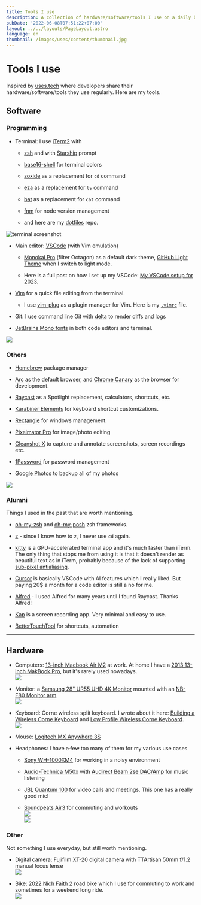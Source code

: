 ```yaml
---
title: Tools I use
description: A collection of hardware/software/tools I use on a daily basis.
pubDate: '2022-06-08T07:51:22+07:00'
layout: ../../layouts/PageLayout.astro
language: en
thumbnail: /images/uses/content/thumbnail.jpg
---
```

# Tools I use

Inspired by [uses.tech](https://uses.tech) where developers share their hardware/software/tools they use regularly. Here are my tools.

## Software

### Programming

* Terminal: I use [iTerm2](https://www.iterm2.com/version3.html) with

  * [zsh](https://www.zsh.org/) and with [Starship](https://starship.rs/) prompt

  * [base16-shell](https://github.com/chriskempson/base16-shell) for terminal colors

  * [zoxide](https://github.com/ajeetdsouza/zoxide) as a replacement for `cd` command

  * [eza](https://github.com/eza-community/eza) as a replacement for `ls` command

  * [bat](https://github.com/sharkdp/bat) as a replacement for `cat` command

  * [fnm](https://github.com/Schniz/fnm) for node version management

  * and here are my [dotfiles](https://github.com/armno/dotfiles) repo.

![terminal screenshot](../../pages/uses/content/terminal.jpg)

* Main editor: [VSCode](https://code.visualstudio.com/) (with Vim emulation)

  * [Monokai Pro](https://monokai.pro/) (filter Octagon) as a default dark theme, [GitHub Light Theme](https://github.com/yunlingz/vscode-theme-github-light) when I switch to light mode.

  * Here is a full post on how I set up my VSCode: [My VSCode setup for 2023](https://armno.in.th/blog/vscode-setup-2023/).

* [Vim](https://www.vim.org/) for a quick file editing from the terminal.&#x20;

  * I use [vim-plug](https://github.com/junegunn/vim-plug) as a plugin manager for Vim. Here is my [`.vimrc`](https://github.com/armno/dotfiles/blob/master/.vimrc) file.&#x20;

* Git: I use command line Git with [delta](https://github.com/dandavison/delta) to render diffs and logs

* [JetBrains Mono fonts](https://www.jetbrains.com/lp/mono/) in both code editors and terminal.

![](../../pages/uses/content/vscode.jpg)

### Others

* [Homebrew](https://brew.sh/) package manager

* [Arc](https://arc.net/) as the default browser, and [Chrome Canary](https://www.google.com/chrome/canary/) as the browser for development.

* [Raycast](https://www.raycast.com/) as a Spotlight replacement, calculators, shortcuts, etc.

* [Karabiner Elements](https://karabiner-elements.pqrs.org/) for keyboard shortcut customizations.

* [Rectangle](https://rectangleapp.com/) for windows management.

* [Pixelmator Pro](https://www.pixelmator.com/pro/) for image/photo editing

* [Cleanshot X](https://cleanshot.com/) to capture and annotate screenshots, screen recordings etc.

* [1Password](https://1password.com/) for password management

* [Google Photos](https://www.google.com/photos/about/) to backup all of my photos

![](../../pages/uses/content/dock.jpg)

### Alumni

Things I used in the past that are worth mentioning.

* [oh-my-zsh](https://ohmyz.sh/) and [oh-my-posh](https://ohmyposh.dev/) zsh frameworks.

* [z](https://github.com/rupa/z) - since I know how to `z`, I never use `cd` again.

* [kitty](https://sw.kovidgoyal.net/kitty/) is a GPU-accelerated terminal app and it's much faster than iTerm. The only thing that stops me from using it is that it doesn't render as beautiful text as in iTerm, probably because of the lack of supporting [sub-pixel antialiasing](https://github.com/kovidgoyal/kitty/issues/214).

* [Cursor](https://cursor.sh/) is basically VSCode with AI features which I really liked. But paying 20$ a month for a code editor is still a no for me.

* [Alfred](https://www.alfredapp.com/) - I used Alfred for many years until I found Raycast. Thanks Alfred!

* [Kap](https://getkap.co/) is a screen recording app. Very minimal and easy to use.

* [BetterTouchTool](https://folivora.ai/) for shortcuts, automation

---

## Hardware

* Computers: [13-inch Macbook Air M2](https://support.apple.com/en-us/111867) at work. At home I have a [2013 13-inch MakBook Pro](https://support.apple.com/kb/sp691?locale=th_TH), but it's rarely used nowadays.\
  ![](../../pages/uses/content/macbook-air-m2.jpg)

* Monitor: a [Samsung 28" UR55 UHD 4K Monitor](https://www.samsung.com/th/business/monitors/ur55/lu28r550uqexxt/) mounted with an [NB-F80 Monitor arm](https://www.google.com/search?q=nb-f80+monitor+arm).\
  ![](../../pages/uses/content/monitor.jpg)

* Keyboard: Corne wireless split keyboard. I wrote about it here: [Building a Wireless Corne Keyboard](https://armno.in.th/blog/building-a-wireless-corne-keyboard/) and [Low Profile Wireless Corne Keyboard](https://armno.in.th/blog/low-profile-wireless-corne-keyboard/).\
  ![](../../pages/uses/content/corne-low-profile-mbk-keycaps.jpg)

* Mouse: [Logitech MX Anywhere 3S](https://www.logitech.com/en-us/products/mice/mx-anywhere-3s.910-006926.html?sp=1\&searchclick=logi)

* Headphones: I have ~~a few~~ too many of them for my various use cases

  * [Sony WH-1000XM4](https://www.sony.co.th/en/electronics/headband-headphones/wh-1000xm4) for working in a noisy environment

  * [Audio-Technica M50x](https://armno.in.th/2015/08/04/audio-technica-ath-m50x/) with [Audirect Beam 2se DAC/Amp](https://www.google.com/search?q=Audirect+Beam+2se+DAC) for music listening

  * [JBL Quantum 100](https://th.jbl.com/gaming/QUANTUM100.html) for video calls and meetings. This one has a really good mic!

  * [Soundpeats Air3](https://us.soundpeats.com/products/air3) for commuting and workouts\
    ![](../../pages/uses/content/sony-xm4.jpg)\
    ![](../../pages/uses/content/headphones.jpg)

### Other

Not something I use everyday, but still worth mentioning.

* Digital camera: Fujifilm XT-20 digital camera with TTArtisan 50mm f/1.2 manual focus lense\
  ![](../../pages/uses/content/fuji.jpg)

* Bike: [2022 Nich Faith 2](https://www.nichcycling.com/pages/faith2) road bike which I use for commuting to work and sometimes for a weekend long ride.\
  ![](../../pages/uses/content/nich-f2.jpg)
